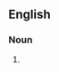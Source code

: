 ==English==

===Noun===
{{en-noun|sg=[[penny]]-[[pincher]]}}

# {{alternative spelling of|[[penny pincher]]}}